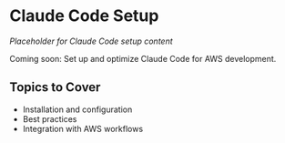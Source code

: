 # Claude Code Setup

*Placeholder for Claude Code setup content*

Coming soon: Set up and optimize Claude Code for AWS development.

## Topics to Cover
- Installation and configuration
- Best practices
- Integration with AWS workflows
